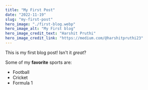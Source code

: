 ```yaml
---
title: "My First Post"
date: "2022-11-19"
slug: "my-first-post"
hero_image: "./first-blog.webp"
hero_image_alt: "My First blog"
hero_image_credit_text: "Harshit Pruthi"
hero_image_credit_link: "https://medium.com/@harshitpruthi23"
---
```


This is my first blog post! Isn't it *great*?

Some of my **favorite** sports are:

* Football
* Cricket
* Formula 1